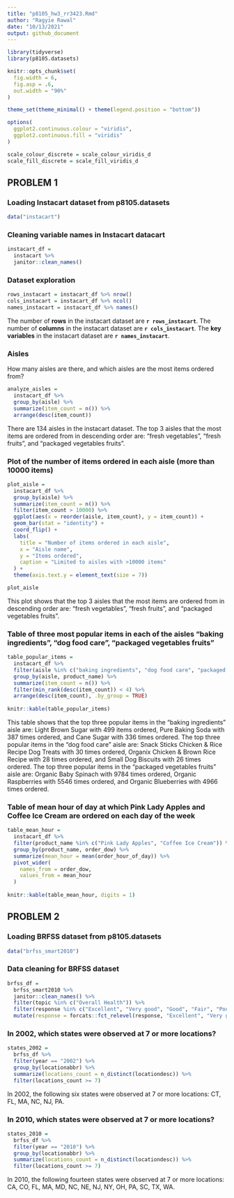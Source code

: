 ```yaml
---
title: "p8105_hw3_rr3423.Rmd"
author: "Ragyie Rawal"
date: "10/13/2021"
output: github_document
---
```


```r
library(tidyverse)
library(p8105.datasets)

knitr::opts_chunk$set(
  fig.width = 6,
  fig.asp = .6,
  out.width = "90%"
)

theme_set(theme_minimal() + theme(legend.position = "bottom"))

options(
  ggplot2.continuous.colour = "viridis",
  ggplot2.continuous.fill = "viridis"
)

scale_colour_discrete = scale_colour_viridis_d
scale_fill_discrete = scale_fill_viridis_d
```


## PROBLEM 1

### Loading Instacart dataset from p8105.datasets 

```r
data("instacart")
```

### Cleaning variable names in Instacart datacart 

```r
instacart_df = 
  instacart %>% 
  janitor::clean_names()
```

### Dataset exploration 

```r
rows_instacart = instacart_df %>% nrow()
cols_instacart = instacart_df %>% ncol()
names_instacart = instacart_df %>% names()
```

The number of **rows** in the instacart dataset are **`r rows_instacart`**. The number of **columns** in the instacart dataset are **`r cols_instacart`**. The **key variables** in the instacart dataset are **`r names_instacart`**. 

### Aisles 

How many aisles are there, and which aisles are the most items ordered from? 

```r
analyze_aisles = 
  instacart_df %>% 
  group_by(aisle) %>% 
  summarize(item_count = n()) %>% 
  arrange(desc(item_count))
```

There are 134 aisles in the instacart dataset. The top 3 aisles that the most items are ordered from in descending order are: "fresh vegetables", "fresh fruits", and "packaged vegetables fruits". 

### Plot of the number of items ordered in each aisle (more than 10000 items)

```r
plot_aisle = 
  instacart_df %>% 
  group_by(aisle) %>% 
  summarize(item_count = n()) %>% 
  filter(item_count > 10000) %>% 
  ggplot(aes(x = reorder(aisle, item_count), y = item_count)) +
  geom_bar(stat = "identity") +
  coord_flip() + 
  labs(
    title = "Number of items ordered in each aisle",
    x = "Aisle name",
    y = "Items ordered",
    caption = "Limited to aisles with >10000 items"
  ) + 
  theme(axis.text.y = element_text(size = 7))

plot_aisle
```

This plot shows that the top 3 aisles that the most items are ordered from in descending order are: "fresh vegetables", "fresh fruits", and "packaged vegetables fruits". 

### Table of three most popular items in each of the aisles "baking ingredients", "dog food care", "packaged vegetables fruits"

```r
table_popular_items = 
  instacart_df %>% 
  filter(aisle %in% c("baking ingredients", "dog food care", "packaged vegetables fruits")) %>% 
  group_by(aisle, product_name) %>% 
  summarize(item_count = n()) %>% 
  filter(min_rank(desc(item_count)) < 4) %>% 
  arrange(desc(item_count), .by_group = TRUE) 
  
knitr::kable(table_popular_items)
```

This table shows that the top three popular items in the "baking ingredients" aisle are: Light Brown Sugar with 499 items ordered, Pure Baking Soda with 387 times ordered, and Cane Sugar with 336 times ordered. The top three popular items in the "dog food care" aisle are: Snack Sticks Chicken & Rice Recipe Dog Treats with 30 times ordered, Organix Chicken & Brown Rice Recipe with 28 times ordered, and Small Dog Biscuits with 26 times ordered. The top three popular items in the "packaged vegetables fruits" aisle are: Organic Baby Spinach with 9784 times ordered, Organic Raspberries with 5546 times ordered, and Organic Blueberries with 4966 times ordered. 

### Table of mean hour of day at which Pink Lady Apples and Coffee Ice Cream are ordered on each day of the week 

```r
table_mean_hour = 
  instacart_df %>% 
  filter(product_name %in% c("Pink Lady Apples", "Coffee Ice Cream")) %>% 
  group_by(product_name, order_dow) %>% 
  summarize(mean_hour = mean(order_hour_of_day)) %>% 
  pivot_wider(
    names_from = order_dow, 
    values_from = mean_hour
  )
  
knitr::kable(table_mean_hour, digits = 1)
```


## PROBLEM 2 

### Loading BRFSS dataset from p8105.datasets 

```r
data("brfss_smart2010")
```

### Data cleaning for BRFSS dataset 

```r
brfss_df = 
  brfss_smart2010 %>% 
  janitor::clean_names() %>%
  filter(topic %in% c("Overall Health")) %>% 
  filter(response %in% c("Excellent", "Very good", "Good", "Fair", "Poor")) %>% 
  mutate(response = forcats::fct_relevel(response, "Excellent", "Very good", "Good", "Fair", "Poor"))
```

### In 2002, which states were observed at 7 or more locations? 

```r
states_2002 = 
  brfss_df %>% 
  filter(year == "2002") %>% 
  group_by(locationabbr) %>% 
  summarize(locations_count = n_distinct(locationdesc)) %>% 
  filter(locations_count >= 7)
```

In 2002, the following six states were observed at 7 or more locations: CT, FL, MA, NC, NJ, PA. 

### In 2010, which states were observed at 7 or more locations? 

```r
states_2010 = 
  brfss_df %>% 
  filter(year == "2010") %>% 
  group_by(locationabbr) %>% 
  summarize(locations_count = n_distinct(locationdesc)) %>% 
  filter(locations_count >= 7)
```

In 2010, the following fourteen states were observed at 7 or more locations: CA, CO, FL, MA, MD, NC, NE, NJ, NY, OH, PA, SC, TX, WA. 

